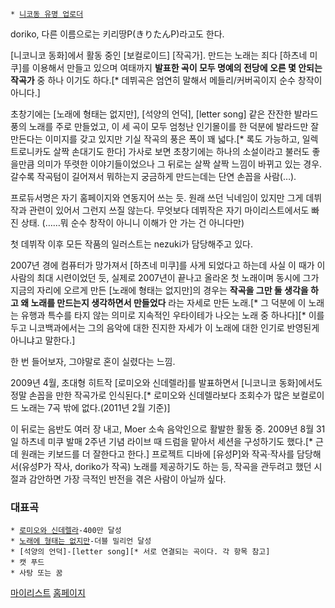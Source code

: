  * [[니코동 유명 업로더]]


doriko, 다른 이름으로는 키리땅P(きりたんP)라고도 한다.

[니코니코 동화]에서 활동 중인 [보컬로이드] [작곡가]. 만드는 노래는 죄다 [하츠네 미쿠]를 이용해서 만들고 있으며 여태까지 '''발표한 곡이 모두 명예의 전당에 오른 몇 안되는 작곡가''' 중 하나 이기도 하다.[* 데뷔곡은 엄연히 말해서 메들리/커버곡이지 순수 창작이 아니다.]

초창기에는 [노래에 형태는 없지만], [석양의 언덕], [letter song] 같은 잔잔한 발라드풍의 노래를 주로 만들었고, 이 세 곡이 모두 엄청난 인기몰이를 한 덕분에 발라드만 잘 만든다는 이미지를 갖고 있지만 기실 작곡의 풍은 폭이 꽤 넓다.[* 록도 가능하고, 일렉트로니카도 살짝 손대기도 한다] 가사로 보면 초창기에는 하나의 소설이라고 불러도 좋을만큼 의미가 뚜렷한 이야기들이었으나 그 뒤로는 살짝 살짝 느낌이 바뀌고 있는 경우. 갈수록 작곡텀이 길어져서 뭐하는지 궁금하게 만드는데는 단연 손꼽을 사람(…).

프로듀서명은 자기 홈페이지와 연동지어 쓰는 듯. 원래 쓰던 닉네임이 있지만 그게 데뷔작과 관련이 있어서 그런지 쓰질 않는다. 무엇보다 데뷔작은 자기 마이리스트에서도 빠진 상태. (……뭐 순수 창작이 아니니 이해가 안 가는 건 아니다만)

첫 데뷔작 이후 모든 작품의 일러스트는 nezuki가 담당해주고 있다.

2007년 경에 컴퓨터가 망가져서 [하츠네 미쿠]를 사게 되었다고 하는데 사실 이 때가 이 사람의 최대 시련이었던 듯, 실제로 2007년이 끝나고 올라온 첫 노래이며 동시에 그가 지금의 자리에 오르게 만든 [노래에 형태는 없지만]의 경우는 '''작곡을 그만 둘 생각을 하고 왜 노래를 만드는지 생각하면서 만들었다''' 라는 자세로 만든 노래.[* 그 덕분에 이 노래는 유행과 특수를 타지 않는 의미로 지속적인 우타이테가 나오는 노래 중 하나다][* 이를 두고 니코백과에서는 그의 음악에 대한 진지한 자세가 이 노래에 대한 인기로 반영된게 아니냐고 말한다.]


{{{#!html
<embed src='http://flvs.daum.net/flvPlayer.swf?vid=s6bRQ_hddcI$' width='532px' height='458px' allowScriptAccess='always' type='application/x-shockwave-flash' allowFullScreen='true' bgcolor='#000000' >
}}}

한 번 들어보자, 그야말로 혼이 실렸다는 느낌.


2009년 4월, 초대형 히트작 [로미오와 신데렐라]를 발표하면서 [니코니코 동화]에서도 정말 손꼽을 만한 작곡가로 인식된다.[* 로미오와 신데렐라보다 조회수가 많은 보컬로이드 노래는 7곡 밖에 없다.(2011년 2월 기준)]

이 뒤로는 음반도 여러 장 내고, Moer 소속 음악인으로 활발한 활동 중. 2009년 8월 31일 하츠네 미쿠 발매 2주년 기념 라이브 때 드럼을 맡아서 세션을 구성하기도 했다.[* 근데 원래는 키보드를 더 잘한다고 한다.] 프로젝트 디바에 [유성P]와 작곡·작사를 담당해서(유성P가 작사, doriko가 작곡) 노래를 제공하기도 하는 등, 작곡을 관두려고 했던 시절과 감안하면 가장 극적인 반전을 겪은 사람이 아닐까 싶다. 



=== 대표곡 ===
 * [[로미오와 신데렐라]]-400만 달성
 * [[노래에 형태는 없지만]]-더블 밀리언 달성
 * [석양의 언덕]-[letter song][* 서로 연결되는 곡이다. 각 항목 참고]
 * 캣 푸드
 * 사탕 또는 꿈

[http://www.nicovideo.jp/mylist/4586898 마이리스트]
[http://unformed.cc/ 홈페이지] 
